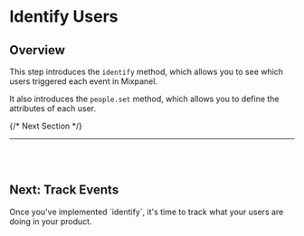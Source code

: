 # Identify Users




## Overview

This step introduces the `identify` method, which allows you to see which users triggered each event in Mixpanel.

It also introduces the `people.set` method, which allows you to define the attributes of each user.



{/* Next Section */}



<hr></hr>
<br></br>

<div className="extendedButtonComponent" >

<div className="bg-base100 rounded-xl">
  <h2 className="text-2xl font-medium mb-2 color:bg-purple200">
    Next: Track Events
  </h2>
  <p>
    Once you've implemented `identify`, it's time to track what your users are
    doing in your product.
  </p>
  <br></br>
  <ExtendedButton
    title="Track Events in Your Product"
    link="/docs/quickstart/track-events/"
  ></ExtendedButton>
</div>

</div>
<br></br>
<br></br>



</div>
